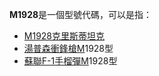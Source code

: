 {{DisambigNav|M|1928}}{{not|M1918}}
'''M1928'''是一個型號代碼，可以是指：

*[[克里斯蒂坦克|M1928克里斯蒂坦克]]
*[[湯普森衝鋒槍|湯普森衝鋒槍]]M1928型
*[[蘇聯F-1手榴彈|蘇聯F-1手榴彈]]M1928型
 
{{消歧義}}
